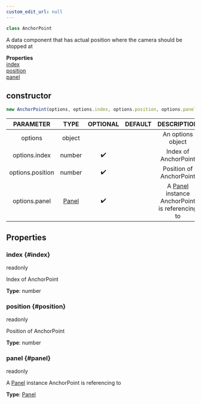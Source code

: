 ```yaml
---
custom_edit_url: null
---
```


```ts
class AnchorPoint
```

<div>

</div>

A data component that has actual position where the camera should be stopped at

<div className="container">
  <div className="row mb-2"><div className="col col--12"><strong>Properties</strong></div></div>
  <div className="row"><div className="col col--12"><a href="#index">index</a><br/><a href="#position">position</a><br/><a href="#panel">panel</a></div></div>
</div>

## constructor
```ts
new AnchorPoint(options, options.index, options.position, options.panel)
```

<div>

</div>

|PARAMETER|TYPE|OPTIONAL|DEFAULT|DESCRIPTION|
|:---:|:---:|:---:|:---:|:---:|
|options|object|||An options object|
|options.index|number|✔️||Index of AnchorPoint|
|options.position|number|✔️||Position of AnchorPoint|
|options.panel|[Panel](Panel)|✔️||A [Panel](Panel) instance AnchorPoint is referencing to|

## Properties

### index {#index}

<div>
  <span className="badge badge--warning">readonly</span>
</div>

Index of AnchorPoint

**Type**: number

### position {#position}

<div>
  <span className="badge badge--warning">readonly</span>
</div>

Position of AnchorPoint

**Type**: number

### panel {#panel}

<div>
  <span className="badge badge--warning">readonly</span>
</div>

A [Panel](Panel) instance AnchorPoint is referencing to

**Type**: [Panel](Panel)

